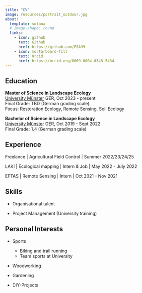 ```yaml
---
title: "CV"
image: resources/portrait_outdoor.jpg
about:
  template: solana
  # image-shape: round
  links:
    - icon: github
      text: Github
      href: https://github.com/ESA99
    - icon: mortarboard-fill
      text: Orcid
      href: https://orcid.org/0009-0004-0348-5434
---
```



## Education


**Master of Science in Landscape Ecology**  
[University Münster](https://www.uni-muenster.de/Landschaftsoekologie/en/index.shtml) GER, Oct 2023 - present  
Final Grade: TBD (German grading scale)  
Focus: Restoration Ecology, Remote Sensing, Soil Ecology  

**Bachelor of Science in Landscape Ecology**  
[University Münster](https://www.uni-muenster.de/Landschaftsoekologie/en/index.shtml) GER, Oct 2019 - Sept 2022  
Final Grade: 1.4 (German grading scale)  


## Experience

Freelance | Agricultural Field Control | Summer 2022/23/24/25

LAKI | Ecological mapping | Intern & Job | May 2022 - July 2022

EFTAS | Remote Sensing | Intern | Oct 2021 - Nov 2021  

## Skills

- Organisational talent

- Project Management (University training)


## Personal Interests

- Sports  
    - Biking and trail running  
    - Team sports at University  

- Woodworking

- Gardening

- DIY-Projects




